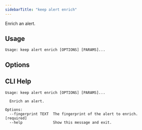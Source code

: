 ```yaml
---
sidebarTitle: "keep alert enrich"
---
```


Enrich an alert.

## Usage

```
Usage: keep alert enrich [OPTIONS] [PARAMS]...
```

## Options


## CLI Help

```
Usage: keep alert enrich [OPTIONS] [PARAMS]...

  Enrich an alert.

Options:
  --fingerprint TEXT  The fingerprint of the alert to enrich.  [required]
  --help              Show this message and exit.
```
